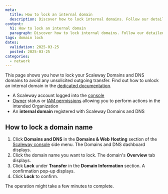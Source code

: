 ```yaml
---
meta:
  title: How to lock an internal domain
  description: Discover how to lock internal domains. Follow our detailed steps to manage domain security and facilitate transfers.
content:
  h1: How to lock an internal domain
  paragraph: Discover how to lock internal domains. Follow our detailed steps to manage domain security and facilitate transfers.
tags: domain lock
dates:
  validation: 2025-03-25
  posted: 2025-03-25
categories:
  - network
---
```


This page shows you how to lock your Scaleway Domains and DNS domains to avoid any unsolicited outgoing transfer. Find out how to unlock an internal domain in the [dedicated documentation](/domains-and-dns/how-to/unlock-internal-domain/).

<Macro id="requirements" />

- A Scaleway account logged into the [console](https://console.scaleway.com)
- [Owner](/iam/concepts/#owner) status or [IAM permissions](/iam/concepts/#permission) allowing you to perform actions in the intended Organization
- An **internal domain** registered with Scaleway Domains and DNS

## How to lock a domain name

1. Click **Domains and DNS** in the **Domains & Web Hosting** section of the [Scaleway console](https://console.scaleway.com) side menu. The Domains and DNS dashboard displays.
2. Click the domain name you want to lock. The domain's **Overview** tab displays.
3. Click **Lock** under **Transfer** in the **Domain Information** section. A confirmation pop-up displays.
4. Click **Lock** to confirm.

The operation might take a few minutes to complete.
